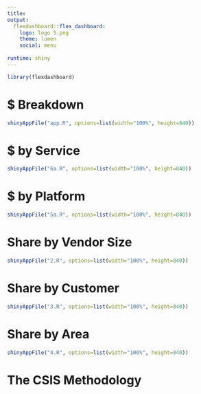 ```yaml
---
title: 
output: 
  flexdashboard::flex_dashboard:
    logo: logo 5.png
    theme: lumen 
    social: menu
   
runtime: shiny
---
```


```r
library(flexdashboard)
```

$ Breakdown 
=======================================================================

```r

shinyAppFile("app.R", options=list(width="100%", height=840))


```

$ by Service 
=======================================================================

```r


shinyAppFile("6a.R", options=list(width="100%", height=840))


```

$ by Platform 
=======================================================================

```r


shinyAppFile("5a.R", options=list(width="100%", height=840))


```


Share by Vendor Size 
=======================================================================

```r


shinyAppFile("2.R", options=list(width="100%", height=840))


```

Share by Customer  
=======================================================================

```r


shinyAppFile("3.R", options=list(width="100%", height=840))


```

Share by Area  
=======================================================================

```r


shinyAppFile("4.R", options=list(width="100%", height=840))


```

The CSIS Methodology
=======================================================================

